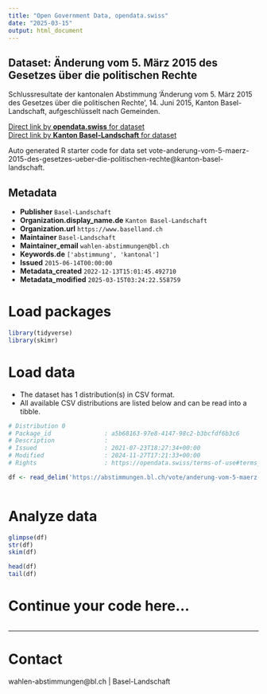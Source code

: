 ```yaml
---
title: "Open Government Data, opendata.swiss"
date: "2025-03-15"
output: html_document
---
```


## Dataset: Änderung vom 5. März 2015 des Gesetzes über die politischen Rechte

Schlussresultate der kantonalen Abstimmung 'Änderung vom 5. März 2015 des Gesetzes über die politischen Rechte', 14. Juni 2015, Kanton Basel-Landschaft, aufgeschlüsselt nach Gemeinden.

[Direct link by **opendata.swiss** for dataset](https://opendata.swiss/de/dataset/anderung-vom-5-marz-2015-des-gesetzes-uber-die-politischen-rechte)<br>
[Direct link by **Kanton Basel-Landschaft** for dataset](https://abstimmungen.bl.ch/vote/anderung-vom-5-maerz-2015-des-gesetzes-ueber-die-politischen-rechte/data)

Auto generated R starter code for data set vote-anderung-vom-5-maerz-2015-des-gesetzes-ueber-die-politischen-rechte@kanton-basel-landschaft.

## Metadata

- **Publisher** `Basel-Landschaft`
- **Organization.display_name.de** `Kanton Basel-Landschaft`
- **Organization.url** `https://www.baselland.ch`
- **Maintainer** `Basel-Landschaft`
- **Maintainer_email** `wahlen-abstimmungen@bl.ch`
- **Keywords.de** `['abstimmung', 'kantonal']`
- **Issued** `2015-06-14T00:00:00`
- **Metadata_created** `2022-12-13T15:01:45.492710`
- **Metadata_modified** `2025-03-15T03:24:22.558759`


# Load packages

```r

library(tidyverse)
library(skimr)

```

# Load data

-   The dataset has 1 distribution(s) in CSV format.
-   All available CSV distributions are listed below and can be read into a tibble.

```r

# Distribution 0
# Package_id               : a5b68163-97e8-4147-98c2-b3bcfdf6b3c6
# Description              : 
# Issued                   : 2021-07-23T18:27:34+00:00
# Modified                 : 2024-11-27T17:21:33+00:00
# Rights                   : https://opendata.swiss/terms-of-use#terms_by

df <- read_delim('https://abstimmungen.bl.ch/vote/anderung-vom-5-maerz-2015-des-gesetzes-ueber-die-politischen-rechte/data-csv')



```

# Analyze data

```r

glimpse(df)
str(df)
skim(df)

head(df)
tail(df)

```

# Continue your code here...

```r

```

------------------------------------------------------------------------

# Contact

wahlen-abstimmungen@bl.ch | Basel-Landschaft
